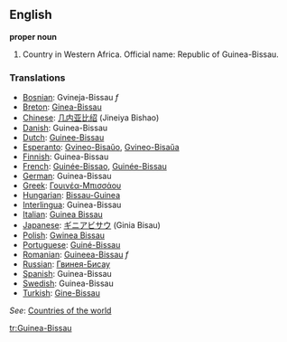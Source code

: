 ==English==

'''proper noun'''

# Country in Western Africa. Official name: Republic of Guinea-Bissau.
===Translations===
*[[Bosnian]]: Gvineja-Bissau ''f''
*[[Breton]]: [[Ginea-Bissau]]
*[[Chinese]]: [[几内亚比绍]] (Jineiya Bishao)
*[[Danish]]: Guinea-Bissau
*[[Dutch]]: [[Guinee-Bissau]]
*[[Esperanto]]: [[Gvineo-Bisaŭo]], [[Gvineo-Bisaŭa]]
*[[Finnish]]: Guinea-Bissau
*[[French]]: [[Guinée-Bissao]], [[Guinée-Bissau]]
*[[German]]: Guinea-Bissau
*[[Greek]]: [[Γουινέα-Μπισσάου]]
*[[Hungarian]]: [[Bissau-Guinea]]
*[[Interlingua]]: Guinea-Bissau
*[[Italian]]: [[Guinea Bissau]]
*[[Japanese]]: [[ギニアビサウ]] (Ginia Bisau)
*[[Polish]]: [[Gwinea Bissau]]
*[[Portuguese]]: [[Guiné-Bissau]]
*[[Romanian]]: [[Guineea-Bissau]] ''f''
*[[Russian]]: [[Гвинея-Бисау]]
*[[Spanish]]: Guinea-Bissau
*[[Swedish]]: Guinea-Bissau
*[[Turkish]]: [[Gine-Bissau]]

''See'': [[Countries of the world]]

[[tr:Guinea-Bissau]]